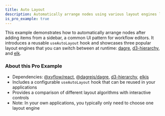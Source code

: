 ```yaml
---
title: Auto Layout
description: Automatically arrange nodes using various layout engines like dagre, d3-hierarchy, or elkjs
is_pro_example: true
---
```


This example demonstrates how to automatically arrange nodes after adding items from a sidebar, a common UI pattern for workflow editors. It introduces a reusable `useAutoLayout` hook and showcases three popular layout engines that you can switch between at runtime: [dagre](https://github.com/dagrejs/dagre), [d3-hierarchy](https://github.com/d3/d3-hierarchy), and [elk](https://github.com/kieler/elkjs).

<ProExampleViewer slug="auto-layout" />

### About this Pro Example

- Dependencies: [@xyflow/react](https://www.npmjs.com/package/@xyflow/react), [@dagrejs/dagre](https://www.npmjs.com/package/@dagrejs/dagre), [d3-hierarchy](https://www.npmjs.com/package/d3-hierarchy), [elkjs](https://www.npmjs.com/package/elkjs)
- Includes a configurable `useAutoLayout` hook that can be reused in your applications
- Provides a comparison of different layout algorithms with interactive controls
- Note: In your own applications, you typically only need to choose one layout engine
